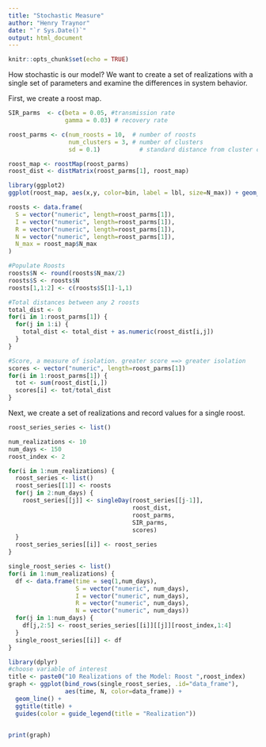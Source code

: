 ```yaml
---
title: "Stochastic Measure"
author: "Henry Traynor"
date: "`r Sys.Date()`"
output: html_document
---
```


```r
knitr::opts_chunk$set(echo = TRUE)
```

How stochastic is our model?
We want to create a set of realizations with a single set of parameters and examine the differences in system behavior.

First, we create a roost map.

```r
SIR_parms  <- c(beta = 0.05, #transmission rate
                gamma = 0.03) # recovery rate

roost_parms <- c(num_roosts = 10,  # number of roosts
                 num_clusters = 3, # number of clusters
                 sd = 0.1)           # standard distance from cluster center

roost_map <- roostMap(roost_parms)
roost_dist <- distMatrix(roost_parms[1], roost_map)

library(ggplot2)
ggplot(roost_map, aes(x,y, color=bin, label = lbl, size=N_max)) + geom_text() + xlim(0,1) + ylim(0,1)
```

```r
roosts <- data.frame(
  S = vector("numeric", length=roost_parms[1]),
  I = vector("numeric", length=roost_parms[1]),
  R = vector("numeric", length=roost_parms[1]),
  N = vector("numeric", length=roost_parms[1]),
  N_max = roost_map$N_max
)

#Populate Roosts
roosts$N <- round(roosts$N_max/2)
roosts$S <- roosts$N
roosts[1,1:2] <- c(roosts$S[1]-1,1)

#Total distances between any 2 roosts
total_dist <- 0
for(i in 1:roost_parms[1]) {
  for(j in 1:i) {
    total_dist <- total_dist + as.numeric(roost_dist[i,j])
  }
}

#Score, a measure of isolation. greater score ==> greater isolation
scores <- vector("numeric", length=roost_parms[1])
for(i in 1:roost_parms[1]) {
  tot <- sum(roost_dist[i,])
  scores[i] <- tot/total_dist
}
```

Next, we create a set of realizations and record values for a single roost.

```r
roost_series_series <- list()

num_realizations <- 10
num_days <- 150
roost_index <- 2

for(i in 1:num_realizations) {
  roost_series <- list()
  roost_series[[1]] <- roosts
  for(j in 2:num_days) {
    roost_series[[j]] <- singleDay(roost_series[[j-1]],
                                   roost_dist,
                                   roost_parms, 
                                   SIR_parms, 
                                   scores)
  }
  roost_series_series[[i]] <- roost_series
}

single_roost_series <- list()
for(i in 1:num_realizations) {
  df <- data.frame(time = seq(1,num_days),
                   S = vector("numeric", num_days),
                   I = vector("numeric", num_days),
                   R = vector("numeric", num_days),
                   N = vector("numeric", num_days))
  for(j in 1:num_days) {
    df[j,2:5] <- roost_series_series[[i]][[j]][roost_index,1:4]
  }
  single_roost_series[[i]] <- df
}

library(dplyr)
#choose variable of interest
title <- paste0("10 Realizations of the Model: Roost ",roost_index)
graph <- ggplot(bind_rows(single_roost_series, .id="data_frame"),
                aes(time, N, color=data_frame)) +
  geom_line() +
  ggtitle(title) +
  guides(color = guide_legend(title = "Realization")) 


print(graph)
```

